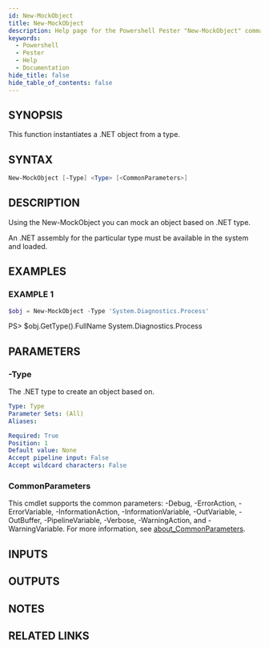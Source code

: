 ```yaml
---
id: New-MockObject
title: New-MockObject
description: Help page for the Powershell Pester "New-MockObject" command
keywords:
  - Powershell
  - Pester
  - Help
  - Documentation
hide_title: false
hide_table_of_contents: false
---
```


## SYNOPSIS
This function instantiates a .NET object from a type.

## SYNTAX

```powershell
New-MockObject [-Type] <Type> [<CommonParameters>]
```

## DESCRIPTION
Using the New-MockObject you can mock an object based on .NET type.

An .NET assembly for the particular type must be available in the system and loaded.

## EXAMPLES

### EXAMPLE 1
```powershell
$obj = New-MockObject -Type 'System.Diagnostics.Process'
```

PS\> $obj.GetType().FullName
    System.Diagnostics.Process

## PARAMETERS

### -Type
The .NET type to create an object based on.

```yaml
Type: Type
Parameter Sets: (All)
Aliases:

Required: True
Position: 1
Default value: None
Accept pipeline input: False
Accept wildcard characters: False
```

### CommonParameters
This cmdlet supports the common parameters: -Debug, -ErrorAction, -ErrorVariable, -InformationAction, -InformationVariable, -OutVariable, -OutBuffer, -PipelineVariable, -Verbose, -WarningAction, and -WarningVariable. For more information, see [about_CommonParameters](http://go.microsoft.com/fwlink/?LinkID=113216).

## INPUTS

## OUTPUTS

## NOTES

## RELATED LINKS
